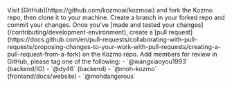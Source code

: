 <Steps>
    <Step title="Fork the Kozmo GitHub repo">
    Visit [GitHub](https://github.com/kozmoai/kozmoai) and fork the Kozmo repo, then clone it to your machine.
    </Step>
    <Step title="Create a branch">
    Create a branch in your forked repo and commit your changes.
    </Step>
    <Step title="Create a pull request">
    Once you've [made and tested your changes](/contributing/development-environment), create a [pull request](https://docs.github.com/en/pull-requests/collaborating-with-pull-requests/proposing-changes-to-your-work-with-pull-requests/creating-a-pull-request-from-a-fork) on the Kozmo repo.
    </Step>
    <Step title="Tag Kozmo team members for a review">
    Add members for review in GitHub, please tag one of the following: 
        - `@wangxiaoyou1993` (backend/IO)
        - `@dy46` (backend)
        - `@moh-kozmo` (frontend/docs/website)
        - `@mohdangerous`
    </Step>
</Steps>
